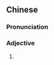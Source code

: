 {{also|靠谱儿}}
==Chinese==
{{zh-forms|s=靠谱儿|type=21}}

===Pronunciation===
{{zh-pron
|m=kàopǔr
|cat=a
}}

===Adjective===
{{zh-adj}}

# {{zh-erhua form of}}